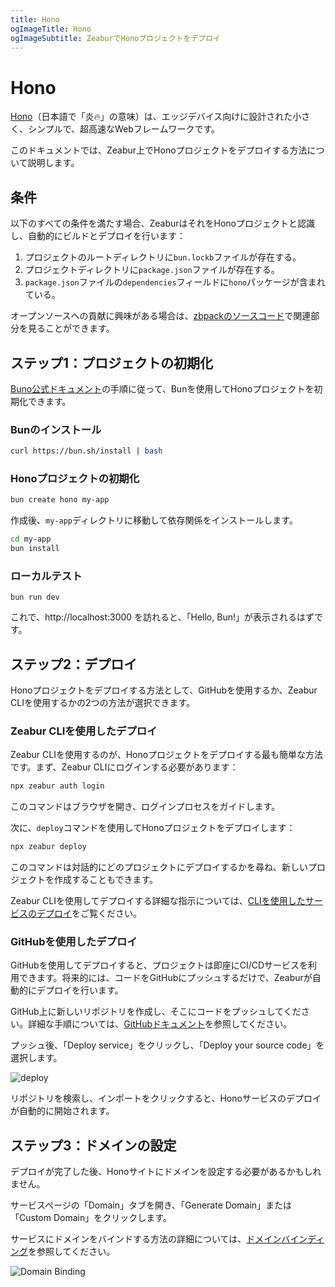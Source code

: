 ```yaml
---
title: Hono
ogImageTitle: Hono
ogImageSubtitle: ZeaburでHonoプロジェクトをデプロイ
---
```


# Hono

[Hono](https://hono.dev)（日本語で「炎🔥」の意味）は、エッジデバイス向けに設計された小さく、シンプルで、超高速なWebフレームワークです。

このドキュメントでは、Zeabur上でHonoプロジェクトをデプロイする方法について説明します。

## 条件

以下のすべての条件を満たす場合、ZeaburはそれをHonoプロジェクトと認識し、自動的にビルドとデプロイを行います：

1. プロジェクトのルートディレクトリに`bun.lockb`ファイルが存在する。
2. プロジェクトディレクトリに`package.json`ファイルが存在する。
3. `package.json`ファイルの`dependencies`フィールドに`hono`パッケージが含まれている。

オープンソースへの貢献に興味がある場合は、[zbpackのソースコード](https://github.com/zeabur/zbpack/tree/main/internal/bun)で関連部分を見ることができます。

## ステップ1：プロジェクトの初期化

[Buno公式ドキュメント](https://hono.dev/getting-started/bun)の手順に従って、Bunを使用してHonoプロジェクトを初期化できます。

### Bunのインストール

```bash
curl https://bun.sh/install | bash
```

### Honoプロジェクトの初期化

```bash
bun create hono my-app
```

作成後、`my-app`ディレクトリに移動して依存関係をインストールします。

```bash
cd my-app
bun install
```

### ローカルテスト

```
bun run dev
```

これで、http://localhost:3000 を訪れると、「Hello, Bun!」が表示されるはずです。

## ステップ2：デプロイ

Honoプロジェクトをデプロイする方法として、GitHubを使用するか、Zeabur CLIを使用するかの2つの方法が選択できます。

### Zeabur CLIを使用したデプロイ

Zeabur CLIを使用するのが、Honoプロジェクトをデプロイする最も簡単な方法です。まず、Zeabur CLIにログインする必要があります：

```bash
npx zeabur auth login
```

このコマンドはブラウザを開き、ログインプロセスをガイドします。

次に、`deploy`コマンドを使用してHonoプロジェクトをデプロイします：

```bash
npx zeabur deploy
```

このコマンドは対話的にどのプロジェクトにデプロイするかを尋ね、新しいプロジェクトを作成することもできます。

Zeabur CLIを使用してデプロイする詳細な指示については、[CLIを使用したサービスのデプロイ](../deploy/deploy-with-cli)をご覧ください。

### GitHubを使用したデプロイ

GitHubを使用してデプロイすると、プロジェクトは即座にCI/CDサービスを利用できます。将来的には、コードをGitHubにプッシュするだけで、Zeaburが自動的にデプロイを行います。

GitHub上に新しいリポジトリを作成し、そこにコードをプッシュしてください。詳細な手順については、[GitHubドキュメント](https://docs.github.com/en/github/importing-your-projects-to-github/adding-an-existing-project-to-github-using-the-command-line)を参照してください。

プッシュ後、「Deploy service」をクリックし、「Deploy your source code」を選択します。

![deploy](/deploy/common/select-service.en-US.png)

リポジトリを検索し、インポートをクリックすると、Honoサービスのデプロイが自動的に開始されます。

## ステップ3：ドメインの設定

デプロイが完了した後、Honoサイトにドメインを設定する必要があるかもしれません。

サービスページの「Domain」タブを開き、「Generate Domain」または「Custom Domain」をクリックします。

サービスにドメインをバインドする方法の詳細については、[ドメインバインディング](../deploy/domain-binding)を参照してください。

![Domain Binding](/guides/bun/elysia/domain.png)
